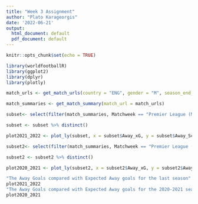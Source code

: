 ```yaml
---
title: "Week 3 Assignment"
author: "Plato Karageorgis"
date: '2022-06-21'
output:
  html_document: default
  pdf_document: default
---
```


```r
knitr::opts_chunk$set(echo = TRUE)
```


```r

library(worldfootballR)
library(ggplot2)
library(dplyr)
library(plotly)

match_urls <- get_match_urls(country = "ENG", gender = "M", season_end_year = c(2021:2022), time_pause = 5)

match_summaries <- get_match_summary(match_url = match_urls)

subset<- select(filter(match_summaries, Matchweek == "Premier League (Matchweek 1)" & Season == "2021-2022"), c(Away_xG, Away_Score, Away_Team))

subset <- subset %>% distinct()

plot2021_2022 <- plot_ly(subset, x = subset$Away_xG, y = subset$Away_Score, color = subset$Away_Team, mode = "markers") 

subset2<- select(filter(match_summaries, Matchweek == "Premier League (Matchweek 1)" & Season == "2020-2021"), c(Away_xG, Away_Score, Away_Team))

subset2 <- subset2 %>% distinct()

plot2020_2021 <- plot_ly(subset2, x = subset2$Away_xG, y = subset2$Away_Score, color = subset2$Away_Team, mode = "markers") 

"The Away Goals compared with Expected Away goals for the last season"
plot2021_2022
"The Away Goals compared with Expected Away goals for the 2020-2021 season"
plot2020_2021
```

